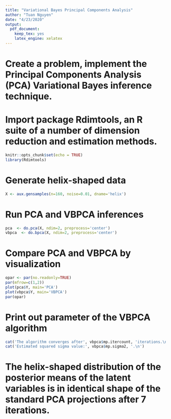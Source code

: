 ```yaml
---
title: "Variational Bayes Principal Components Analysis"
author: "Tuan Nguyen"
date: "4/23/2020"
output: 
  pdf_document: 
    keep_tex: yes
    latex_engine: xelatex
---
```

# Create a problem, implement the Principal Components Analysis (PCA) Variational Bayes inference technique.
# Import package Rdimtools, an R suite of a number of dimension reduction and estimation methods.
```r
knitr::opts_chunk$set(echo = TRUE)
library(Rdimtools)
```
# Generate helix-shaped data
```r
X <- aux.gensamples(n=160, noise=0.01, dname='helix')
```
# Run PCA and VBPCA inferences
```r
pca  <- do.pca(X, ndim=2, preprocess='center')
vbpca  <- do.bpca(X, ndim=2, preprocess='center')
```
# Compare PCA and VBPCA by visualization
```r
opar <- par(no.readonly=TRUE)
par(mfrow=c(1,2))
plot(pca$Y, main='PCA')
plot(vbpca$Y, main='VBPCA')
par(opar)
```
# Print out parameter of the VBPCA algorithm
```r
cat('The algorithm converges after', vbpca$mp.itercount, 'iterations.\n')
cat('Estimated squared sigma value:', vbpca$mp.sigma2, '.\n')
```
# The helix-shaped distribution of the posterior means of the latent variables is in identical shape of the standard PCA projections after 7 iterations.